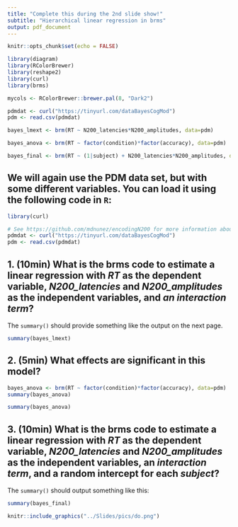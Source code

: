 ---
title: "Complete this during the 2nd slide show!"
subtitle: "Hierarchical linear regression in brms"
output: pdf_document
---

```{r setup, include=FALSE}
knitr::opts_chunk$set(echo = FALSE)

library(diagram)
library(RColorBrewer)
library(reshape2)
library(curl)
library(brms)

mycols <- RColorBrewer::brewer.pal(8, "Dark2")

pdmdat <- curl("https://tinyurl.com/dataBayesCogMod")
pdm <- read.csv(pdmdat)

bayes_lmext <- brm(RT ~ N200_latencies*N200_amplitudes, data=pdm)

bayes_anova <- brm(RT ~ factor(condition)*factor(accuracy), data=pdm)

bayes_final <- brm(RT ~ (1|subject) + N200_latencies*N200_amplitudes, data=pdm)

```

## We will again use the PDM data set, but with some different variables. You can load it using the following code in `R`:

```{r, echo = T, eval = F}
library(curl) 
```

```{r, echo = T, eval = F}
# See https://github.com/mdnunez/encodingN200 for more information about the data
pdmdat <- curl("https://tinyurl.com/dataBayesCogMod")
pdm <- read.csv(pdmdat)
```


\vskip10mm

## 1. (10min) What is the brms code to estimate a linear regression with *RT* as the dependent variable, *N200_latencies* and *N200_amplitudes* as the independent variables, and *an interaction term*?

The `summary()` should provide something like the output on the next page.

\newpage

```{r, echo = F, eval = T}
summary(bayes_lmext)
```

\newpage

## 2. (5min) What effects are significant in this model?

```{r, echo = T, eval = F}
bayes_anova <- brm(RT ~ factor(condition)*factor(accuracy), data=pdm)
summary(bayes_anova)
```

```{r, echo = T, eval = T}
summary(bayes_anova)
```

\newpage

## 3. (10min) What is the brms code to estimate a linear regression with *RT* as the dependent variable, *N200_latencies* and *N200_amplitudes* as the independent variables, an *interaction term*, and a random intercept for each *subject*?

The `summary()` should output something like this:

```{r, echo = F, eval = T}
summary(bayes_final)
```

\vskip10mm

```{r, out.width = "15%", fig.align='right', echo = F}
knitr::include_graphics("../Slides/pics/do.png")
```